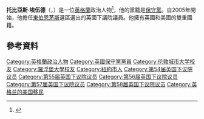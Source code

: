 {{noteTA
|1=zh-cn:托比亚斯·埃尔伍德;zh-hant:托比亞斯·埃伍德;
|2=zh-cn:埃尔伍德;zh-hant:埃伍德;
}}
'''托比亞斯·埃伍德'''（{{lang-en|Tobias Ellwood}}，{{bd|1966年|8月12日}}）是一位[[英格蘭|英格蘭]]政治人物<ref>{{cite news|last1=Waddington|first1=Marc|title=Tory MP launches 'Liverpool criminals' slur|url=http://www.liverpoolecho.co.uk/news/liverpool-news/tory-mp-launches-liverpool-criminals-3440963|accessdate=21 May 2015|work=[[Liverpool_Echo|Liverpool Echo]]|date=6 October 2009|archive-date=2015-07-14|archive-url=https://web.archive.org/web/20150714203415/http://www.liverpoolecho.co.uk/news/liverpool-news/tory-mp-launches-liverpool-criminals-3440963|dead-url=no}}</ref>，他的黨籍是[[保守黨_(英國)|保守黨]]。自2005年開始，他擔任[[東伯恩茅斯_(英國國會選區)|東伯恩茅斯]]選區選出的英國下議院議員。他擁有英國和美國的雙重國籍。
==參考資料==
{{Reflist}}

{{DEFAULTSORT: Ellwood, Tobias}}
[[Category:英格蘭政治人物|Category:英格蘭政治人物]]
[[Category:英國保守黨黨員|Category:英國保守黨黨員]]
[[Category:伦敦城市大学校友|Category:伦敦城市大学校友]]
[[Category:羅浮堡大學校友|Category:羅浮堡大學校友]]
[[Category:紐約市人|Category:紐約市人]]
[[Category:第54届英国下议院议员|Category:第54届英国下议院议员]]
[[Category:第55届英国下议院议员|Category:第55届英国下议院议员]]
[[Category:第56届英国下议院议员|Category:第56届英国下议院议员]]
[[Category:第57届英国下议院议员|Category:第57届英国下议院议员]]
[[Category:第58届英国下议院议员|Category:第58届英国下议院议员]]
[[Category:英格兰的美国移民|Category:英格兰的美国移民]]